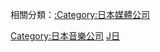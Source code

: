 {{Catnav|頁面分類|人文學科|艺术|表演藝術|音乐|唱片公司}}
{{Catnav|頁面分類|各種主題的頁面分類|按國家分類|各國文化|日本文化|日本音樂}}
{{Catnav|頁面分類|人类社会|文化|音乐|各國音樂|日本音樂}}

相關分類：[[:Category:日本媒體公司|:Category:日本媒體公司]]

[[Category:日本音樂公司|Category:日本音樂公司]]
[[Category:各國唱片公司|J日]]